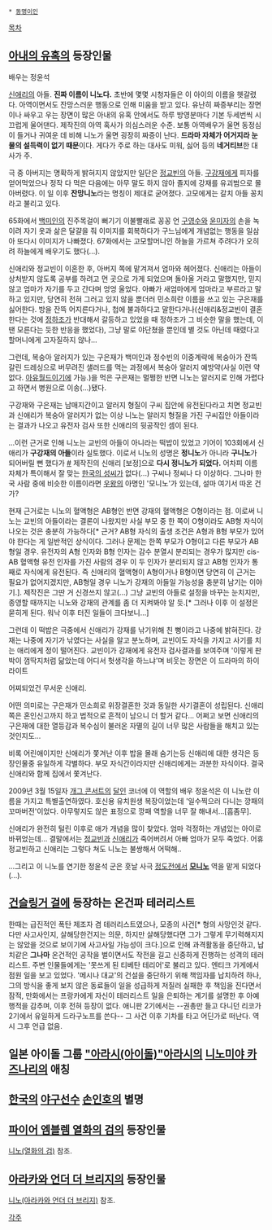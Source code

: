  * [[동명이인]]

[[목차]]

== [[아내의 유혹]]의 등장인물 ==
배우는 정윤석

[[신애리]]의 아들. '''진짜 이름이 니노다.''' 초반에 몇몇 시청자들은 이 아이의 이름을 헷갈렸다. 아역이면서도 잔망스러운 행동으로 인해 미움을 받고 있다. 유난히 짜증부리는 장면이나 싸우고 우는 장면이 많은 아내의 유혹 안에서도 하루 방영분마다 기본 두세번씩 시끄럽게 울어댄다. 제작진의 아역 혹사가 의심스러운 수준. 보통 아역배우가 울면 동정심이 들거나 귀여운 데 비해 니노가 울면 굉장히 짜증이 난다. '''드라마 자체가 어거지라 눈물의 설득력이 없기 때문'''이다. 게다가 주로 하는 대사도 미워, 싫어 등의 '''네거티브'''한 대사가 주.

극 중 아버지는 명확하게 밝혀지지 않았지만 일단은 [[정교빈]]의 아들. [[구강재]]에게 피자를 얻어먹었으나 정작 다 먹은 다음에는 아무 말도 하지 않아 졸지에 강재를 유괴범으로 몰아버렸다. 이 일 이후 '''잔망니노'''라는 명칭이 제대로 굳어졌다. 고모에게는 갈치 아들 꽁치라고 불리고 있다. 

65화에서 [[백미인]]의 진주목걸이 뻐기기 이불빨래로 꽁꽁 언 [[구영수]]와 [[윤미자]]의 손을 녹이려 자기 옷과 삶은 달걀을 줘 이미지를 회복하다가 구느님에게 개념없는 행동을 일삼아 또다시 이미지가 나빠졌다. 67화에서는 고모할머니인 하늘을 가르쳐 주려다가 오히려 하늘에게 배우기도 했다(...).

신애리와 정교빈이 이혼한 후, 아버지 쪽에 맡겨져서 엄마와 헤어졌다. 신애리는 아들이 상처받지 않도록 공부를 하려고 먼 곳으로 가게 되었으며 돌아올 거라고 말했지만, 믿지 않고 엄마가 자기를 두고 간다며 엉엉 울었다. 아빠가 새엄마에게 엄마라고 부르라고 말하고 있지만, 당연히 전혀 그러고 있지 않을 뿐더러 민소희란 이름을 쓰고 있는 구은재를 싫어한다. 방을 잔뜩 어지른다거나, 첩에 불과하다고 말한다거나(신애리&정교빈이 결혼한다는 것에 [[정하조]]가 반대해서 갈등하고 있었을 때 정하조가 그 비슷한 말을 했는데, 이 땐 모른다는 듯한 반응을 했었다), 그냥 말로 야단쳤을 뿐인데 별 것도 아닌데 때렸다고 할머니에게 고자질하지 않나...

그런데, 복숭아 알러지가 있는 구은재가 백미인과 정수빈의 이중계략에 복숭아가 잔뜩 갈린 드레싱으로 버무려진 샐러드를 먹는 과정에서 복숭아 알러지 예방약(사실 이런 약 없다. [[아유월드]]이기에 가능.)을 먹은 구은재는 멀쩡한 반면 니노는 알러지로 인해 가렵다고 하면서 병원으로 이송(...)됐다.

구강재와 구은재는 남매지간이고 알러지 형질이 구씨 집안에 유전된다라고 치면 정교빈과 신애리가 복숭아 알러지가 없는 이상 니노는 알러지 형질을 가진 구씨집안 아들이라는 결과가 나오고 유전자 검사 또한 신애리의 뒷공작인 셈이 된다.

…이런 근거로 인해 니노는 교빈의 아들이 아니라는 떡밥이 있었고 기어이 103회에서 신애리가 '''구강재의 아들'''이라 실토했다. 이로서 니노의 성명은 '''정니노'''가 아니라 '''구니노'''가 되어버릴 뻔 했다가 [http://www.newsen.com/news_view.php?uid=200902022229281001 #] 제작진의 신애리 [보정]으로 '''다시 정니노가 되었다.''' 어차피 이름 자체가 특이해서 잘 맞는 [[한국의 성씨]]가 없다(...) 구씨나 정씨나 다 이상하다. 그나마 한국 사람 중에 비슷한 이름이라면 [[우왕]]의 아명인 '모니노'가 있는데, 설마 여기서 따온 건가?

현재 근거로는 니노의 혈액형은 AB형인 반면 강재의 혈액형은 O형이라는 점. 이로써 니노는 교빈의 아들이라는 결론이 나왔지만 사실 부모 중 한 쪽이 O형이라도 AB형 자식이 나오는 것은 충분히 가능하다[* 근거? AB형 자식의 출생 조건은 A형과 B형 부모가 있어야 한다는 게 일반적인 상식이다. 그러나 문제는 한쪽 부모가 O형이고 다른 부모가 AB형일 경우. 유전자의 A형 인자와 B형 인자는 감수 분열시 분리되는 경우가 많지만 cis-AB 혈액형 유전 인자를 가진 사람의 경우 이 두 인자가 분리되지 않고 AB형 인자가 통째로 자식에게 유전된다. 즉 신애리의 혈액형이 A형이거나 B형이면 당연히 이 근거는 필요가 없어지겠지만, AB형일 경우 니노가 강재의 아들일 가능성을 충분히 남기는 이야기.]. 제작진은 그딴 거 신경쓰지 않고(…) 그냥 교빈의 아들로 설정을 바꾸는 눈치지만, 종영할 때까지는 니노와 강재의 관계를 좀 더 지켜봐야 알 듯.[* 그러나 이후 이 설정은 묻히게 된다. 워낙 이후 터진 일들이 크다보니...]

그런데 이 떡밥은 극중에서 신애리가 강재를 낚기위해 친 뻥이라고 나중에 밝혀진다. 강재는 나중에 자기가 낚였다는 사실을 알고 분노하며, 교빈이도 자식을 가지고 사기를 치는 애리에게 정이 떨어진다. 교빈이가 강재에게 유전자 검사결과를 보여주며 '이렇게 판박이 껌딱지처럼 닮았는데 어디서 헛생각을 하느냐'며 비웃는 장면은 이 드라마의 하이라이트

어찌되었건 무서운 신애리.

어떤 의미로는 구은재가 민소희로 위장결혼한 것과 동일한 사기결혼이 성립된다. 신애리쪽은 혼인신고까지 하고 법적으로 흔적이 남으니 더 할거 같다... 어쩌고 보면 신애리의 구은재에 대한 열등감과 복수심이 불러온 자멸의 길이 너무 많은 사람들을 해치고 있는것인지도...

비록 어린애이지만 신애리가 쫓겨난 이후 밥을 몰래 숨기는등 신애리에 대한 생각은 등장인물중 유일하게 각별하다. 부모 자식간이라지만 신애리에게는 과분한 자식이다. 결국 신애리와 함께 집에서 쫓겨난다.

2009년 3월 15일자 [[개그 콘서트]]의 [[달인]] 코너에 이 역할의 배우 정윤석은 이 니노란 이름을 가지고 특별출연하였다. 호신용 유치원생 복장이었는데 '일수찍으러 다니는 깡패의 꼬마버전'이었다. 아무렇지도 않은 표정으로 깡패 역할을 너무 잘 해내서...[흠좀무].

신애리가 완전히 털린 이후로 애가 개념을 많이 찾았다. 엄마 걱정하는 개념있는 아이로 바뀌었는데... 결말에서는 [[정교빈]]과 [[신애리]]가 죽어버려서 아빠 엄마가 모두 죽었다. 어휴 정교빈하고 신애리는 그렇다 쳐도 니노는 불쌍해서 어떡해..

...그리고 이 니노를 연기한 정윤석 군은 훗날 사극 [[정도전]]에서 [[우왕(정도전)|'''모니노''']] 역을 맡게 되었다(...).

== [[건슬링거 걸]]에 등장하는 온건파 테러리스트 ==
한때는 급진적인 폭탄 제조자 겸 테러리스트였으나, 모종의 사건[* 형의 사망인것 같다. 다만 사고사인지, 살해당한건지는 의문, 하지만 살해당했다면 그가 그렇게 무기력해지지는 않았을 것으로 보이기에 사고사일 가능성이 크다.]으로 인해 과격활동을 중단하고, 납치같은 '''그나마''' 온건적인 공작을 벌이면서도 작전을 길고 신중하게 진행하는 성격의 테러리스트. 주변 인물들에게는 '못쓰게 된 티베탄 테리어'로 불리고 있다. 엔티크 가게에서 점원 일을 보고 있었다. '메시나 대교'의 건설을 중단하기 위해 책임자를 납치하려 하나, 그의 방식을 좋게 보지 않은 동료들이 일을 성급하게 저질러 실패한 후 책임을 진다면서 잠적, 만화에서는 프랑카에게 자신이 테러리스트 일을 은퇴하는 계기를 설명한 후 아예 행적을 감추며, 이후 전혀 등장이 없다. 애니판 2기에서는 --권총만 들고 다니던 리코가 2기에서 유일하게 드라구노프를 쓴다-- 그 사건 이후 기차를 타고 어딘가로 떠난다. 역시 그후 언급 없음. 

== 일본 아이돌 그룹 [["아라시(아이돌)"아라시]]의 [[니노미야 카즈나리]]의 애칭 ==

== [[한국]]의 [[야구]]선수 [[손인호]]의 별명 ==

== [[파이어 엠블렘 열화의 검]]의 등장인물 ==
[[니노(열화의 검)]] 참조.

== [[아라카와 언더 더 브리지]]의 등장인물 ==
[[니노(아라카와 언더 더 브리지)]] 참조.

[[각주]]
